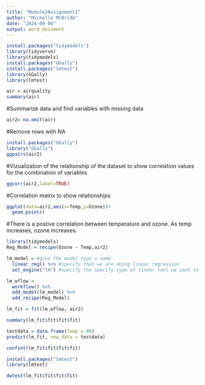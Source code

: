 ```yaml
---
title: "Module2Assignment1"
author: "Michelle McBride"
date: "2024-09-06"
output: word_document
---
```


```r
install.packages("tidymodels")
library(tidyverse)
library(tidymodels)
install.packages("GGally")
install.packages("lmtest")
library(GGally)
library(lmtest)
```

```r
air = airquality
summary(air)
```

#Summarize data and find variables with missing data

```r
air2= na.omit(air)
```

#Remove rows with NA

```r
install.packages("GGally")
library("GGally")
ggpairs(air2)
```

#Vizualization of the relationship of the dataset to show correlation values for the combination of variables

```r
ggcorr(air2,label=TRUE)
```

#Correlation matrix to show relationships

```r
ggplot(data=air2,aes(x=Temp,y=Ozone))+
  geom_point()
```

#There is a postive correlation between temperature and ozone. As temp increases, ozone increases. 

```r
library(tidymodels)
Reg_Model = recipe(Ozone ~ Temp,air2)

lm_model = #give the model type a name 
  linear_reg() %>% #specify that we are doing linear regression
  set_engine("lm") #specify the specify type of linear tool we want to use 

lm_wflow = 
  workflow() %>% 
  add_model(lm_model) %>% 
  add_recipe(Reg_Model)

lm_fit = fit(lm_wflow, air2)
```


```r
summary(lm_fit$fit$fit$fit)
```

```r
testdata = data.frame(Temp = 80)
predict(lm_fit, new_data = testdata)
```

```r
confint(lm_fit$fit$fit$fit)
```


```r
install.packages("lmtest")
library(lmtest)
```


```r
dwtest(lm_fit$fit$fit$fit)
```

